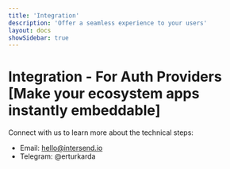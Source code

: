 ```yaml
---
title: 'Integration'
description: 'Offer a seamless experience to your users'
layout: docs
showSidebar: true
---
```


# Integration - For Auth Providers [Make your ecosystem apps instantly embeddable]

Connect with us to learn more about the technical steps:

- Email: hello@intersend.io
- Telegram: @erturkarda
